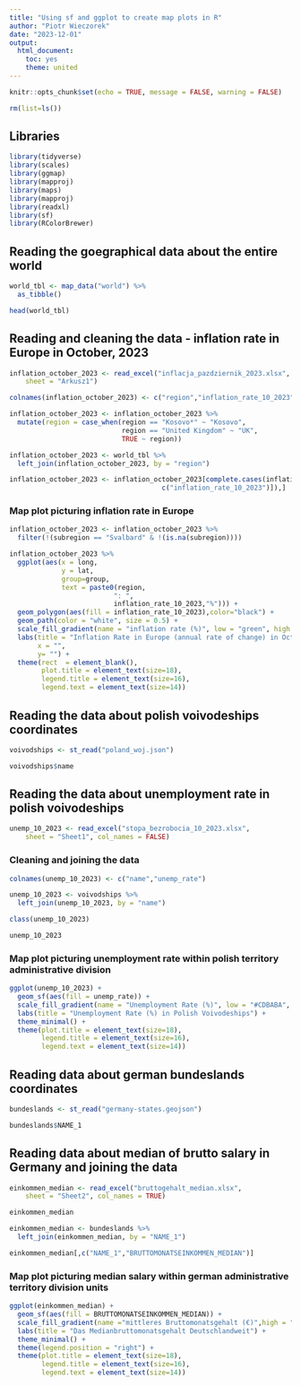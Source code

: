 ---
title: "Using sf and ggplot to create map plots in R"
author: "Piotr Wieczorek"
date: "2023-12-01"
output: 
  html_document: 
    toc: yes
    theme: united
---

```{r setup, include=FALSE}
knitr::opts_chunk$set(echo = TRUE, message = FALSE, warning = FALSE)
```


```{r}
rm(list=ls())
```



## Libraries


```{r}
library(tidyverse)
library(scales)
library(ggmap)
library(mapproj)
library(maps)
library(mapproj)
library(readxl)
library(sf)
library(RColorBrewer)
```


## Reading the goegraphical data about the entire world

```{r}
world_tbl <- map_data("world") %>%
  as_tibble()
```


```{r}
head(world_tbl)
```


## Reading and cleaning the data - inflation rate in Europe in October, 2023


```{r}
inflation_october_2023 <- read_excel("inflacja_pazdziernik_2023.xlsx", 
    sheet = "Arkusz1")
```


```{r}
colnames(inflation_october_2023) <- c("region","inflation_rate_10_2023")
```


```{r}
inflation_october_2023 <- inflation_october_2023 %>%
  mutate(region = case_when(region == "Kosovo*" ~ "Kosovo",
                            region == "United Kingdom" ~ "UK",
                            TRUE ~ region))
```

```{r}
inflation_october_2023 <- world_tbl %>%
  left_join(inflation_october_2023, by = "region")
```


```{r}
inflation_october_2023 <- inflation_october_2023[complete.cases(inflation_october_2023[,
                                      c("inflation_rate_10_2023")]),]
```



### Map plot picturing inflation rate in Europe

```{r}
inflation_october_2023 <- inflation_october_2023 %>%
  filter(!(subregion == "Svalbard" & !(is.na(subregion))))
```




```{r,fig.width=12,fig.height=8}
inflation_october_2023 %>%
  ggplot(aes(x = long, 
             y = lat,
             group=group,
             text = paste0(region,
                          ": ",
                          inflation_rate_10_2023,"%"))) + 
  geom_polygon(aes(fill = inflation_rate_10_2023),color="black") +
  geom_path(color = "white", size = 0.5) +
  scale_fill_gradient(name = "inflation rate (%)", low = "green", high = "red", na.value = "gray50") + 
  labs(title = "Inflation Rate in Europe (annual rate of change) in October 2023",
       x = "",
       y= "") + 
  theme(rect  = element_blank(),
        plot.title = element_text(size=18),
        legend.title = element_text(size=16),
        legend.text = element_text(size=14)) 


```



## Reading the data about polish voivodeships coordinates


```{r}
voivodships <- st_read("poland_woj.json")
```

```{r}
voivodships$name
```

## Reading the data about unemployment rate in polish voivodeships

```{r}
unemp_10_2023 <- read_excel("stopa_bezrobocia_10_2023.xlsx", 
    sheet = "Sheet1", col_names = FALSE)
```

### Cleaning and joining the data

```{r}
colnames(unemp_10_2023) <- c("name","unemp_rate")
```

```{r}
unemp_10_2023 <- voivodships %>%
  left_join(unemp_10_2023, by = "name")
```

```{r}
class(unemp_10_2023)
```

```{r}
unemp_10_2023
```


### Map plot picturing unemployment rate within polish territory administrative division

```{r,fig.width=12,fig.height=8}
ggplot(unemp_10_2023) +
  geom_sf(aes(fill = unemp_rate)) +
  scale_fill_gradient(name = "Unemployment Rate (%)", low = "#CDBABA", high = "#BC353A") +
  labs(title = "Unemployment Rate (%) in Polish Voivodeships") +
  theme_minimal() + 
  theme(plot.title = element_text(size=18),
        legend.title = element_text(size=16),
        legend.text = element_text(size=14))
```


## Reading data about german bundeslands coordinates

```{r}
bundeslands <- st_read("germany-states.geojson")
```

```{r}
bundeslands$NAME_1
```


## Reading data about median of brutto salary in Germany and joining the data


```{r}
einkommen_median <- read_excel("bruttogehalt_median.xlsx", 
    sheet = "Sheet2", col_names = TRUE)
```

```{r}
einkommen_median
```

```{r}
einkommen_median <- bundeslands %>%
  left_join(einkommen_median, by = "NAME_1")
```

```{r}
einkommen_median[,c("NAME_1","BRUTTOMONATSEINKOMMEN_MEDIAN")]
```



### Map plot picturing median salary within german administrative territory division units


```{r,fig.width=12,fig.height=8}
ggplot(einkommen_median) +
  geom_sf(aes(fill = BRUTTOMONATSEINKOMMEN_MEDIAN)) +
  scale_fill_gradient(name ="mittleres Bruttomonatsgehalt (€)",high = "#DBD75F", low = "black") +
  labs(title = "Das Medianbruttomonatsgehalt Deutschlandweit") +
  theme_minimal() + 
  theme(legend.position = "right") + 
  theme(plot.title = element_text(size=18),
        legend.title = element_text(size=16),
        legend.text = element_text(size=14))
```












